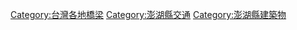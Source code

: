[[Category:台灣各地橋梁|Category:台灣各地橋梁]]
[[Category:澎湖縣交通‎|Category:澎湖縣交通‎]]
[[Category:澎湖縣建築物|Category:澎湖縣建築物]]